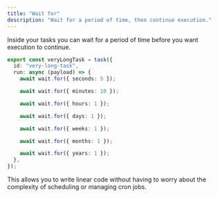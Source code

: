 ```yaml
---
title: "Wait for"
description: "Wait for a period of time, then continue execution."
---
```



Inside your tasks you can wait for a period of time before you want execution to continue.

```ts /trigger/long-task.ts
export const veryLongTask = task({
  id: "very-long-task",
  run: async (payload) => {
    await wait.for({ seconds: 5 });

    await wait.for({ minutes: 10 });

    await wait.for({ hours: 1 });

    await wait.for({ days: 1 });

    await wait.for({ weeks: 1 });

    await wait.for({ months: 1 });

    await wait.for({ years: 1 });
  },
});
```

This allows you to write linear code without having to worry about the complexity of scheduling or managing cron jobs.

<PausedExecutionFree />
